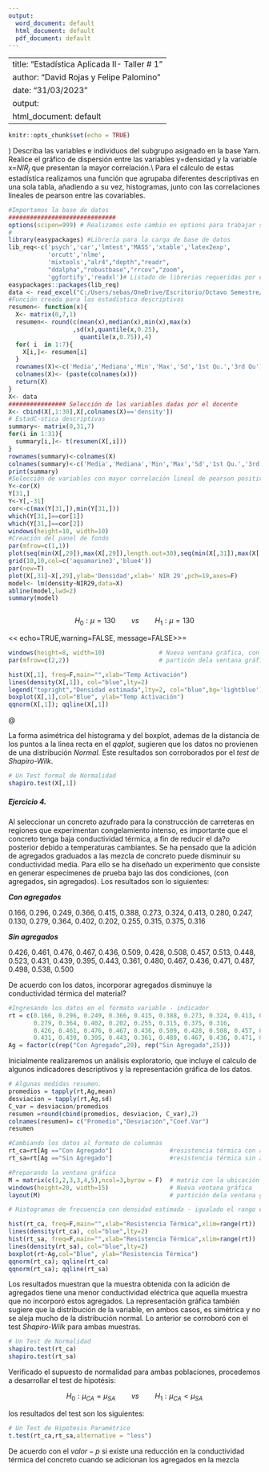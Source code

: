 ```yaml
---
output:
  word_document: default
  html_document: default
  pdf_document: default
---
```

--
title: "Estadística Aplicada II- Taller # 1"
author: "David Rojas y Felipe Palomino"
date: "31/03/2023"
output:
  html_document: default
---

```r
knitr::opts_chunk$set(echo = TRUE)
```
  
<div class=text-justify>  
  

</div>

<div class=text-center>
\textbf{Tarea 1}

</div>
<div class=text-justify>    
\textbf{A}) Describa las variables e individuos del subgrupo asignado en la base Yarn. Realice el gráfico de dispersión entre las variables y=densidad y la variable x=$NIR_{j}$ que presentan la mayor correlación.\\
\textbf{Estadísticas descriptivas:} Para el cálculo de estas estadística realizamos una función que agrupaba diferentes descriptivas en una sola tabla, añadiendo a su vez, histogramas, junto con las correlaciones lineales de pearson entre las covariables.
</div>

```r
#Importamos la base de datos
##############################
options(scipen=999) # Realizamos este cambio en options para trabajar sin notación científica
#
library(easypackages) #Librería para la carga de base de datos
lib_req<-c('psych','car','lmtest','MASS','xtable','latex2exp',
           'orcutt','nlme',
           'mixtools',"alr4","depth","readr",
           "ddalpha","robustbase","rrcov","zoom",
           'ggfortify','readxl')# Listado de librerias requeridas por el script
easypackages::packages(lib_req) 
data <- read_excel("C:/Users/sebas/OneDrive/Escritorio/Octavo Semestre/OctavoSemestre/Estadística Aplicada II/Base de datos/data.xlsx")
#Función creada para las estadística descriptivas
resumen<- function(x){
  X<- matrix(0,7,1)
  resumen<- round(c(mean(x),median(x),min(x),max(x)
                  ,sd(x),quantile(x,0.25),
                    quantile(x,0.75)),4)
  for( i  in 1:7){
    X[i,]<- resumen[i]
  }
  rownames(X)<-c('Media','Mediana','Min','Max','Sd','1st Qu.','3rd Qu')
  colnames(X)<- (paste(colnames(x)))
  return(X)
}
X<- data
################ Selección de las variables dadas por el docente
X<- cbind(X[,1:30],X[,colnames(X)=='density'])
# EstadC-stica descriptivas
summary<- matrix(0,31,7)
for(i in 1:31){
  summary[i,]<- t(resumen(X[,i]))
}
rownames(summary)<-colnames(X)
colnames(summary)<-c('Media','Mediana','Min','Max','Sd','1st Qu.','3rd Qu')
print(summary)
#Selección de variables con mayor correlación lineal de pearson positiva o negativa
Y<-cor(X)
Y[31,]
Y<-Y[,-31]
cor<-c(max(Y[31,]),min(Y[31,]))
which(Y[31,]==cor[1])
which(Y[31,]==cor[2])
windows(height=10, width=10)  
#Creación del panel de fondo
par(mfrow=c(1,1))
plot(seq(min(X[,29]),max(X[,29]),length.out=30),seq(min(X[,31]),max(X[,31]),length.out=30),type='n',xlab='',ylab='')
grid(10,10,col=c('aquamarine3','blue4'))
par(new=T)
plot(X[,31]~X[,29],ylab='Densidad',xlab=' NIR 29',pch=19,axes=F)
model<- lm(density~NIR29,data=X)
abline(model,lwd=2)
summary(model)
```
<div class=text-justify> 

</div>

```r


```

<div class=text-justify> 

</div>

$$H_0: \mu = 130\qquad vs \qquad H_1: \mu = 130$$


</div>
<< echo=TRUE,warning=FALSE, message=FALSE>>=
```r
windows(height=8, width=10)               # Nueva ventana gráfica, con dimensiones preestablecidas
par(mfrow=c(2,2))                         # particón dela ventana gráfica

hist(X[,1], freq=F,main="",xlab="Temp Activación")
lines(density(X[,1]), col="blue",lty=2)
legend("topright","Densidad estimada",lty=2, col="blue",bg='lightblue')
boxplot(X[,1],col="Blue", ylab="Temp Activación")
qqnorm(X[,1]); qqline(X[,1])
```
@

<div class=text-justify>    
La forma asimétrica del histograma y del boxplot, ademas de la distancia de los puntos a la linea recta en el *qqplot*, sugieren que los datos no provienen de una distribución *Normal*. Este resultados son corroborados por el *test de Shapiro-Wilk*.
</div>


```r
# Un Test formal de Normalidad
shapiro.test(X[,1])
```

##### Ejercicio 4.  

<div class=text-justify>    
Al seleccionar un concreto azufrado para la construcción de carreteras en regiones que experimentan congelamiento intenso, es importante que el concreto tenga baja conductividad térmica, a fin de reducir el da?o posterior debido a temperaturas cambiantes. Se ha pensado que la adición de agregados graduados a las mezcla de concreto puede disminuir su conductividad media. Para ello se ha diseñado un experimento que consiste en generar especímenes de prueba bajo las dos condiciones, (con agregados, sin agregados). Los resultados son lo siguientes:

***Con agregados***  

0.166, 0.296, 0.249, 0.366, 0.415, 0.388, 0.273, 0.324, 0.413, 0.280, 0.247, 0.130,	
0.279, 0.364, 0.402, 0.202, 0.255, 0.315, 0.375, 0.316  

***Sin agregados***  

0.426, 0.461, 0.476, 0.467, 0.436, 0.509, 0.428, 0.508, 0.457, 0.513, 0.448, 0.523, 
0.431, 0.439, 0.395, 0.443, 0.361, 0.480, 0.467, 0.436, 0.471, 0.487, 0.498, 0.538, 0.500  

De acuerdo con los datos, incorporar agregados disminuye la conductividad térmica del material?

</div>

```r

#Ingresando los datos en el formato variable - indicador
rt = c(0.166, 0.296, 0.249, 0.366, 0.415, 0.388, 0.273, 0.324, 0.413, 0.280, 0.247, 0.130,	
       0.279, 0.364, 0.402, 0.202, 0.255, 0.315, 0.375, 0.316,
       0.426, 0.461, 0.476, 0.467, 0.436, 0.509, 0.428, 0.508, 0.457, 0.513, 0.448, 0.523, 
       0.431, 0.439, 0.395, 0.443, 0.361, 0.480, 0.467, 0.436, 0.471, 0.487, 0.498, 0.538, 0.500)
Ag = factor(c(rep("Con Agregado",20), rep("Sin Agregado",25)))
```     

Inicialmente realizaremos un análisis exploratorio, que incluye el calculo de algunos indicadores descriptivos y la representación gráfica de los datos.

```r

# Algunas medidas resumen.
promedios = tapply(rt,Ag,mean)
desviacion = tapply(rt,Ag,sd)
C_var = desviacion/promedios
resumen =round(cbind(promedios, desviacion, C_var),2)
colnames(resumen)= c("Promedio","Desviación","Coef.Var")
resumen

#Cambiando los datos al formato de columnas
rt_ca=rt[Ag =="Con Agregado"]                #resistencia térmica con agregado
rt_sa=rt[Ag =="Sin Agregado"]                #resistencia térmica sin agregado

#Preparando la ventana gráfica
M = matrix(c(1,2,3,3,4,5),ncol=3,byrow = F)  # matriz con la ubicación de 5 gráficos  
windows(height=20, width=15)                 # Nueva ventana gráfica  
layout(M)                                    # partición dela ventana gráfica según M

# Histogramas de frecuencia con densidad estimada - igualado el rango en el eje X.

hist(rt_ca, freq=F,main="",xlab="Resistencia Térmica",xlim=range(rt))
lines(density(rt_ca), col="blue",lty=2)
hist(rt_sa, freq=F,main="",xlab="Resistencia Térmica",xlim=range(rt))
lines(density(rt_sa), col="blue",lty=2)
boxplot(rt~Ag,col="Blue", ylab="Resistencia Térmica")
qqnorm(rt_ca); qqline(rt_ca)
qqnorm(rt_sa); qqline(rt_sa)
```


<div class=text-justify>
Los resultados muestran que la muestra obtenida con la adición de agregados tiene una menor conductividad eléctrica que aquella muestra que no incorporó estos agregados. La representación gráfica también sugiere que la distribución de la variable, en ambos casos, es simétrica y no se aleja mucho de la distribución normal. Lo anterior se corroboró con el test *Shapiro-Wilk* para ambas muestras.
</div>

```r
# Un Test de Normalidad
shapiro.test(rt_ca)
shapiro.test(rt_sa)
```

<div class=text-justify> 
Verificado el supuesto de normalidad para ambas poblaciones, procedemos a desarrollar el test de hipotésis:
</div>

$$H_0: \mu_{CA} = \mu_{SA} \qquad vs \qquad H_1: \mu_{CA} < \mu_{SA}$$
<div class=text-justify> 

los resultados del test son los siguientes:
</div>

```r
# Un Test de Hipotesis Paramétrico
t.test(rt_ca,rt_sa,alternative = "less")   
```

<div class=text-justify> 
De acuerdo con el $valor-p$ si existe una reducción en la conductividad térmica del concreto cuando se adicionan los agregados en la mezcla
</div>
